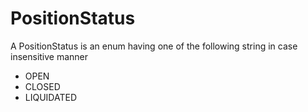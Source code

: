 # PositionStatus

A PositionStatus is an enum having one of the following string in case insensitive manner

- OPEN
- CLOSED
- LIQUIDATED
